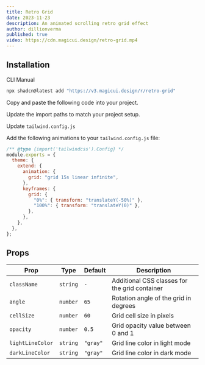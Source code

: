 ```yaml
---
title: Retro Grid
date: 2023-11-23
description: An animated scrolling retro grid effect
author: dillionverma
published: true
video: https://cdn.magicui.design/retro-grid.mp4
---
```


<ComponentPreview name="retro-grid-demo" />

## Installation

<Tabs defaultValue="cli">

<TabsList>
  <TabsTrigger value="cli">CLI</TabsTrigger>
  <TabsTrigger value="manual">Manual</TabsTrigger>
</TabsList>
<TabsContent value="cli">

```bash
npx shadcn@latest add "https://v3.magicui.design/r/retro-grid"
```

</TabsContent>

<TabsContent value="manual">

<Steps>

<Step>Copy and paste the following code into your project.</Step>

<ComponentSource name="retro-grid" />

<Step>Update the import paths to match your project setup.</Step>

<Step>Update `tailwind.config.js`</Step>

Add the following animations to your `tailwind.config.js` file:

```js title="tailwind.config.js" {5-13}
/** @type {import('tailwindcss').Config} */
module.exports = {
  theme: {
    extend: {
      animation: {
        grid: "grid 15s linear infinite",
      },
      keyframes: {
        grid: {
          "0%": { transform: "translateY(-50%)" },
          "100%": { transform: "translateY(0)" },
        },
      },
    },
  },
};
```

</Steps>

</TabsContent>

</Tabs>

## Props

| Prop             | Type     | Default  | Description                                   |
| ---------------- | -------- | -------- | --------------------------------------------- |
| `className`      | `string` | `-`      | Additional CSS classes for the grid container |
| `angle`          | `number` | `65`     | Rotation angle of the grid in degrees         |
| `cellSize`       | `number` | `60`     | Grid cell size in pixels                      |
| `opacity`        | `number` | `0.5`    | Grid opacity value between 0 and 1            |
| `lightLineColor` | `string` | `"gray"` | Grid line color in light mode                 |
| `darkLineColor`  | `string` | `"gray"` | Grid line color in dark mode                  |
